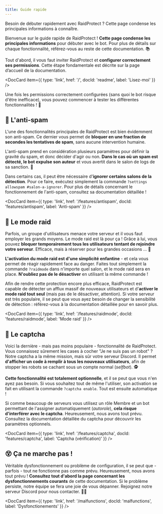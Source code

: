 ```yaml
---
title: Guide rapide
---
```



Besoin de débuter rapidement avec RaidProtect ? Cette page condense les principales informations à connaître.

Bienvenue sur le guide rapide de RaidProtect ! **Cette page condense les principales informations** pour débuter avec le bot. Pour plus de détails sur chaque fonctionnalité, référez-vous au reste de cette documentation. 📚 

Tout d'abord, il vous faut inviter RaidProtect et **configurer correctement ses permissions**. Cette étape fondamentale est décrite sur la page d’accueil de la documentation.

<DocCard item={{ type: 'link', href: '/', docId: 'readme', label: 'Lisez-moi' }} />

Une fois les permissions correctement configurées (sans quoi le bot risque d'être inefficace), vous pouvez commencer à tester les différentes fonctionnalités !  🤠 

## 💬 L'anti-spam

L'une des fonctionnalités principales de RaidProtect est bien évidemment son anti-spam. Ce dernier vous permet de **bloquer en une fraction de secondes les tentatives de spam**, sans aucune intervention humaine.

L'anti-spam prend en considération plusieurs paramètres pour définir la gravité du spam, et donc décider d'agir ou non. **Dans le cas où un spam est détecté, le bot expulse son auteur** et vous avertit dans le salon de logs de sa sanction. 🙌 

Dans certains cas, il peut être nécessaire d'**ignorer certains salons de la détection**. Pour ce faire, exécutez simplement la commande `?settings allowspam #salon-a-ignorer`. Pour plus de détails concernant le fonctionnement de l'anti-spam, consultez sa documentation détaillée !

<DocCard item={{ type: 'link', href: '/features/antispam', docId: 'features/antispam', label: 'Anti-spam' }} />

## 💢 Le mode raid

Parfois, un groupe d'utilisateurs menace votre serveur et il vous faut employer les grands moyens. Le mode raid est là pour ça ! Grâce à lui, vous pouvez **bloquer temporairement tous les utilisateurs tentant de rejoindre votre serveur**. Efficace, mais à réserver pour les grandes occasions ... 🤩 

**L'activation du mode raid est d'une simplicité enfantine** - et cela vous permet de réagir rapidement face au danger. Faites tout simplement la commande `?raidmode` dans n'importe quel salon, et le mode raid sera en place. **N'oubliez pas de le désactiver** en utilisant la même commande !

Afin de rendre cette protection encore plus efficace, RaidProtect est capable de détecter un afflux massif de nouveaux utilisateurs et d'**activer le mode raid tout seul** (mais pas de le désactiver, attention). Si votre serveur est très populaire, il se peut que vous ayez besoin de changer la sensibilité de détection : référez-vous à la documentation détaillée pour en savoir plus.

<DocCard item={{ type: 'link', href: '/features/raidmode', docId: 'features/raidmode', label: 'Mode raid' }} />

## 🚧 Le captcha

Voici la dernière - mais pas moins populaire - fonctionnalité de RaidProtect. Vous connaissez sûrement les cases à cocher "Je ne suis pas un robot" ? Notre captcha a la même mission, mais sûr votre serveur Discord. Il permet **d'afficher un code à remplir à tous les nouveaux utilisateurs**, afin de stopper les robots se cachant sous un compte normal (_selfbot_). 🕵️ 

**Cette fonctionnalité est totalement optionnelle**, et il se peut que vous n'en ayez pas besoin. Si vous souhaitez tout de même l'utiliser, son activation se fait en utilisant la commande `?captcha enable`. Tout est ensuite automatique !

Si comme beaucoup de serveurs vous utilisez un rôle Membre et un bot permettant de l'assigner automatiquement (_autorole_), **cela risque d'interférer avec le captcha**. Heureusement, nous avons tout prévu. Consultez la documentation détaillée du captcha pour découvrir les paramètres optionnels.

<DocCard item={{ type: 'link', href: '/features/captcha', docId: 'features/captcha', label: 'Captcha (vérification)' }} />

## 😵 Ça ne marche pas !

Véritable dysfonctionnement ou problème de configuration, il se peut que - parfois - tout ne fonctionne pas comme prévu. Heureusement, nous avons tout prévu ! **Consultez tout d'abord la page concernant les dysfonctionnements courants** de cette documentation. Si le problème persiste, notre équipe se fera une joie de vous dépanner. Rejoignez notre serveur Discord pour nous contacter. 👨‍🔧 

<DocCard item={{ type: 'link', href: '/malfunctions', docId: 'malfunctions', label: 'Dysfonctionements' }} />